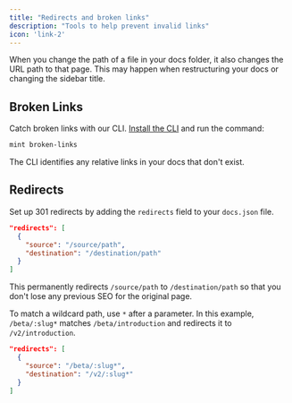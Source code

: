 ```yaml
---
title: "Redirects and broken links"
description: "Tools to help prevent invalid links"
icon: 'link-2'
---
```


When you change the path of a file in your docs folder, it also changes the URL path to that page. This may happen when restructuring your docs or changing the sidebar title.

## Broken Links

Catch broken links with our CLI. [Install the CLI](/installation) and run the command:

```bash
mint broken-links
```

The CLI identifies any relative links in your docs that don't exist.

## Redirects

Set up 301 redirects by adding the `redirects` field to your `docs.json` file.

```json
"redirects": [
  {
    "source": "/source/path",
    "destination": "/destination/path"
  }
]
```

This permanently redirects `/source/path` to `/destination/path` so that you don't lose any previous SEO for the original page.

To match a wildcard path, use `*` after a parameter. In this example, `/beta/:slug*` matches `/beta/introduction` and redirects it to `/v2/introduction`.

```json
"redirects": [
  {
    "source": "/beta/:slug*",
    "destination": "/v2/:slug*"
  }
]
```
